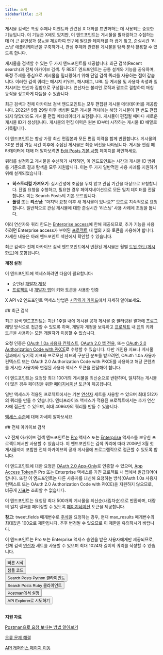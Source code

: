 ```yaml
---
title: 소개
sidebarTitle: 소개
---
```



게시물 검색은 특정 주제나 이벤트와 관련된 X 대화를 표면화하는 데 사용되는 중요한 기능입니다. 이 기능은 X에도 있지만, 이 엔드포인트는 게시물을 필터링하고 수집하는 데 더 큰 유연성과 성능을 제공하여 연구에 필요한 데이터를 더 쉽게 찾고, 준실시간 ‘리스닝’ 애플리케이션을 구축하거나, 관심 주제와 관련된 게시물을 탐색·분석·활용할 수 있도록 합니다. 

게시물을 검색할 수 있는 두 가지 엔드포인트를 제공합니다: 최근 검색(Recent search)과 전체 아카이브 검색. 두 REST 엔드포인트는 공통 설계와 기능을 공유하며, 특정 주제를 중심으로 게시물을 필터링하기 위해 단일 검색 쿼리를 사용하는 점이 같습니다. 이러한 검색 쿼리는 메시지 키워드, 해시태그, URL 등 게시물 및 사용자 속성과 일치시키는 연산자 집합으로 구성됩니다. 연산자는 불리언 로직과 괄호로 결합하여 매칭 동작을 정교하게 다듬을 수 있습니다. 

최근 검색과 전체 아카이브 검색 엔드포인트는 모두 편집된 게시물 메타데이터를 제공합니다. 2022년 9월 29일 이후 생성된 모든 게시물 객체에는 해당 게시물이 한 번도 편집되지 않았더라도 게시물 편집 메타데이터가 포함됩니다. 게시물이 편집될 때마다 새로운 게시물 ID가 생성됩니다. 게시물의 편집 이력은 원본 ID부터 시작하는 게시물 ID 배열로 기록됩니다.

이 엔드포인트는 항상 가장 최신 편집본과 모든 편집 이력을 함께 반환합니다. 게시물의 30분 편집 가능 시간 이후에 수집된 게시물은 최종 버전을 나타냅니다. 게시물 편집 메타데이터에 대해 더 알아보려면 [Edit Posts 기본 사항](/ko/x-api/fundamentals/edit-posts) 페이지를 확인하세요.

쿼리를 설정하고 게시물을 수신하기 시작하면, 이 엔드포인트는 시간과 게시물 ID 범위를 기준으로 결과 탐색을 모두 지원합니다. 이는 두 가지 일반적인 사용 사례를 지원하기 위해 설계되었습니다: 

- **히스토리컬 가져오기**: 실시간성에 초점을 두지 않고 관심 기간을 대상으로 요청합니다. 단일 요청을 수행하고, 필요한 경우 페이지네이션으로 모든 일치 데이터를 전달합니다. 이는 Search Posts의 기본 모드입니다.
- **폴링** 또는 **리스닝**: “마지막 요청 이후 새 게시물이 있나요?” 모드로 지속적으로 요청합니다. 일반적으로 관심 게시물에 대한 준실시간 ‘리스닝’ 사용 사례에 초점을 둡니다.

여러 연산자와 쿼리 한도는 [Enterprise access](/ko/x-api/getting-started/about-x-api)에 한해 제공되므로, 추가 기능을 사용하려면 Enterprise access가 부여된 [프로젝트](/ko/resources/fundamentals/projects) 내 앱의 키와 토큰을 사용해야 합니다. 자세한 내용은 아래 엔드포인트 섹션에서 확인할 수 있습니다.

최근 검색과 전체 아카이브 검색 엔드포인트에서 반환된 게시물은 월별 [트윗 한도(게시 한도)](/ko/x-api/fundamentals/post-cap)에 포함됩니다.

**계정 설정**

이 엔드포인트에 액세스하려면 다음이 필요합니다:

- 승인된 [개발자 계정](https://developer.x.com/en/portal/petition/essential/basic-info)
- [프로젝트](/ko/resources/fundamentals/projects) 내 [개발자 앱](/ko/resources/fundamentals/developer-apps)의 키와 토큰을 사용한 인증 

X API v2 엔드포인트 액세스 방법은 [시작하기 가이드](/ko/x-api/getting-started/getting-access)에서 자세히 알아보세요.

<div id="recent-search">
  ## 최근 검색
</div>

최근 검색 엔드포인트는 지난 1주일 내에 게시된 공개 게시물 중 필터링된 결과에 프로그래밍 방식으로 접근할 수 있도록 하며, 개발자 계정을 보유하고 [프로젝트](/ko/resources/fundamentals/projects) 내 [앱](/ko/resources/fundamentals/developer-apps)의 키와 토큰을 사용하는 모든 개발자가 이용할 수 있습니다.

요청 인증은 [OAuth 1.0a 사용자 컨텍스트](/ko/resources/fundamentals/authentication), [OAuth 2.0 앱 전용](/ko/resources/fundamentals/authentication#app-only-authentication-and-oauth-2-0-bearer-token), 또는 [OAuth 2.0 Authorization Code with PKCE](ko/resources/fundamentals/authentication#oauth-2-0-authorization-code-flow-with-pkce-2)로 수행할 수 있습니다. 다만 개인용 지표나 게시물 결과에서 유기적 지표와 프로모션 지표의 구분된 분포를 받으려면, OAuth 1.0a 사용자 컨텍스트 또는 OAuth 2.0 Authorization Code with PKCE를 사용하고 해당 콘텐츠를 게시한 사용자와 연결된 사용자 액세스 토큰을 전달해야 합니다.

이 엔드포인트는 요청당 최대 100개의 게시물을 최신순으로 반환하며, 일치하는 게시물이 많은 경우 페이징을 위한 [페이지네이션](/ko/x-api/posts/search/integrate/paginate) 토큰이 제공됩니다.

일반 액세스가 적용된 프로젝트에서는 기본 [연산자](/ko/x-api/posts/search/integrate/build-a-query) 세트를 사용할 수 있으며 최대 512자의 쿼리를 만들 수 있습니다. 엔터프라이즈 액세스가 적용된 프로젝트에서는 추가 연산자에 접근할 수 있으며, 최대 4096자의 쿼리를 만들 수 있습니다.

[액세스 수준](/ko/x-api/getting-started/about-x-api)에 대해 자세히 알아보세요.

<div id="full-archive-search">
  ## 전체 아카이브 검색
</div>

v2 전체 아카이브 검색 엔드포인트는 [Pro](/ko/x-api/getting-started/about-x-api "Pro") 액세스 또는 [Enterprise](/ko/x-api/getting-started/about-x-api) 액세스를 보유한 프로젝트에서만 사용할 수 있습니다. 이 엔드포인트는 검색 쿼리에 따라 2006년 3월 첫 게시물까지 포함한 전체 아카이브의 공개 게시물에 프로그램적으로 접근할 수 있도록 합니다.

이 엔드포인트에 대한 요청은 [OAuth 2.0 App-Only](/ko/resources/fundamentals/authentication#app-only-authentication-and-oauth-2-0-bearer-token)로 인증할 수 있으며, [App Access Token](/ko/resources/fundamentals/authentication#using-and-generating-an-app-only-bearer-token)은 Pro 또는 Enterprise 액세스를 가진 프로젝트 내 앱에서 발급되어야 합니다. 또한 이 엔드포인트는 다른 사용자를 대신해 요청하는 방식(OAuth 1.0a 사용자 컨텍스트 또는 OAuth 2.0 Authorization Code with PKCE)을 지원하지 않으므로, 비공개 [지표](/ko/x-api/fundamentals/metrics)는 조회할 수 없습니다.

이 엔드포인트는 요청당 최대 500개의 게시물을 최신순(내림차순)으로 반환하며, 대량의 일치 결과를 페이징할 수 있도록 [페이지네이션](/ko/x-api/posts/search/integrate/paginate) 토큰을 제공합니다.

**참고:** tweet.fields 매개변수로 [주석](/ko/x-api/fundamentals/post-annotations)을 요청하는 경우, 현재 max\_results 매개변수의 최대값은 100으로 제한됩니다. 추후 변경될 수 있으므로 이 제한을 유의하시기 바랍니다.

이 엔드포인트는 Pro 또는 Enterprise 액세스 승인을 받은 사용자에게만 제공되므로, 전체 검색 [연산자](/ko/x-api/posts/search/integrate/build-a-query) 세트를 사용할 수 있으며 최대 1024자 길이의 쿼리를 작성할 수 있습니다.

<Button href="/ko/x-api/posts/search/quickstart/full-archive-search">
  빠른 시작
</Button>

<br />

<Button href="https://github.com/xdevplatform/Twitter-API-v2-sample-code">
  샘플 코드
</Button>

<br />

<Button href="https://github.com/xdevplatform/search-tweets-python">
  Search Posts Python 클라이언트
</Button>

<br />

<Button href="https://github.com/xdevplatform/search-tweets-ruby">
  Search Posts Ruby 클라이언트
</Button>

<br />

<Button href="https://app.getpostman.com/run-collection/9956214-784efcda-ed4c-4491-a4c0-a26470a67400">
  Postman에서 실행
</Button>

<br />

<Button href="https://developer.x.com/apitools/api?endpoint=/2/tweets/search/recent&method=get">
  API Explorer로 시도하기
</Button>

<br />

<br />

**지원 자료**

[Postman으로 요청 보내는 방법 알아보기](/ko/tutorials/postman-getting-started)

[오류 문제 해결](https://developer.x.com/en/support/x-api)

[API 레퍼런스 페이지 이동](/ko/x-api/posts/recent-search)